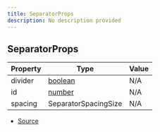 ```yaml
---
title: SeparatorProps
description: No description provided
---
```


## SeparatorProps

| Property | Type | Value |
| ----------- | ----------- | ----------- |
| divider | [boolean](https://developer.mozilla.org/en-US/docs/Web/JavaScript/Reference/Global_Objects/Boolean) | N/A |
| id | [number](https://developer.mozilla.org/en-US/docs/Web/JavaScript/Reference/Global_Objects/Number) | N/A |
| spacing | SeparatorSpacingSize | N/A |


- [Source](https://github.com/underctrl-io/commandkit/blob/83ef44f10b86e30835e8636786e5222cac412af9/packages/commandkit/src/components/v2/separator.ts#L3)